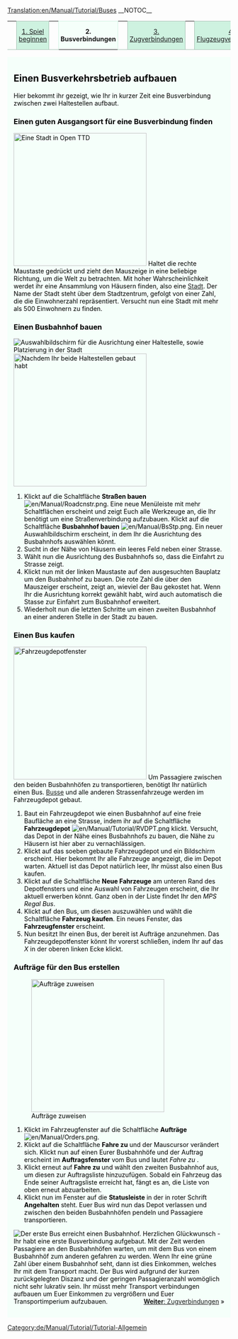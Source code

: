 [[Translation:en/Manual/Tutorial/Buses]]
__NOTOC__
{| width="100%" cellspacing="0" cellpadding="0" valign="top" border="0" style="margin-bottom: 0; margin-left: 1px;" |
| style="border: 0; border-bottom:1px solid #a3bfb1; background:none; width:2%" | &nbsp;
| style="padding:0 .3em; background-color:#cef2e0; font-size:90%; border:solid 1px #a3bfb1; text-align:center; width: 12em;"|[[de/Manual/Tutorial/Tutorial|1. Spiel beginnen]]
| style="border: 0; border-bottom:1px solid #a3bfb1; background:none; width:2%" | &nbsp;
| style="padding:0 .3em; background-color:white; border:solid 1px #cef2e0; border-bottom: 0; text-align:center; font-size:90%; font-weight:bold; background-color:#f5fffa; width: 12em;" | '''2. Busverbindungen'''
| style="border: 0; border-bottom:1px solid #a3bfb1; background:none; width:2%" | &nbsp;
| style="padding:0 .3em; background-color:#cef2e0; font-size:90%; border:solid 1px #a3bfb1; text-align:center; width: 12em;"|[[de/Manual/Tutorial/Zugverbindungen|3. Zugverbindungen]]
| style="border: 0; border-bottom:1px solid #a3bfb1; background:none; width:2%" | &nbsp;
| style="padding:0 .3em; background-color:#cef2e0; font-size:90%; border:solid 1px #a3bfb1; text-align:center; width: 12em;"|[[de/Manual/Tutorial/Flugzeugverbindungen|4. Flugzeugverbindungen]]
| style="border: 0; border-bottom:1px solid #a3bfb1; background:none; width:2%" | &nbsp;
| style="padding:0 .3em; background-color:#cef2e0; font-size:90%; border:solid 1px #a3bfb1; text-align:center; width: 12em;"| [[de/Manual/Tutorial/Abschluss|5. Abschluss]]
| style="border: 0; border-bottom:1px solid #a3bfb1; background:none;" | &nbsp;
|}
<div style="padding:.5em 1em 1em 1em; border-top:none; background-color:#f5fffa; color:#000;">
==Einen Busverkehrsbetrieb aufbauen==
Hier bekommt ihr gezeigt, wie Ihr in kurzer Zeit eine Busverbindung zwischen zwei Haltestellen aufbaut. 
===Einen guten Ausgangsort für eine Busverbindung finden===
[[File:en/Manual/Tutorial bus 1.png|thumb|300px|right|Eine Stadt in Open TTD]]
Haltet die rechte Maustaste gedrückt und zieht den Mauszeige in eine beliebige Richtung, um die Welt zu betrachten. Mit hoher Wahrscheinlichkeit werdet ihr eine Ansammlung von Häusern finden, also eine [[de/Manual/Stadt|Stadt]]. Der Name der Stadt steht über dem Stadtzentrum, gefolgt von einer Zahl, die die Einwohnerzahl repräsentiert. Versucht nun eine Stadt mit mehr als 500 Einwohnern zu finden.
{{en/-}}

===Einen Busbahnhof bauen===
[[File:en/Manual/Tutorial bus 2.png|frame|right|Auswahlbildschirm für die Ausrichtung einer Haltestelle, sowie Platzierung in der Stadt]]
[[File:en/Manual/Tutorial bus 4.png|thumb|300px|right|Nachdem Ihr beide Haltestellen gebaut habt]]
#Klickt auf die Schaltfläche '''Straßen bauen''' [[File:en/Manual/Roadcnstr.png]]. Eine neue Menüleiste mit mehr Schaltflächen erscheint und zeigt Euch alle Werkzeuge an, die Ihr benötigt um eine Straßenverbindung aufzubauen. Klickt auf die Schaltfläche '''Busbahnhof bauen''' [[File:en/Manual/BsStp.png]]. Ein neuer Auswahlbildschirm erscheint, in dem Ihr die Ausrichtung des Busbahnhofs auswählen könnt.
#Sucht in der Nähe von Häusern ein leeres Feld neben einer Strasse. 
#Wählt nun die Ausrichtung des Busbahnhofs so, dass die Einfahrt zu Strasse zeigt.
#Klickt nun mit der linken Maustaste auf den ausgesuchten Bauplatz um den Busbahnhof zu bauen. Die rote Zahl die über den Mauszeiger erscheint, zeigt an, wieviel der Bau gekostet hat. Wenn Ihr die Ausrichtung korrekt gewählt habt, wird auch automatisch die Stasse zur Einfahrt zum Busbahnhof erweitert.
#Wiederholt nun die letzten Schritte um einen zweiten Busbahnhof an einer anderen Stelle in der Stadt zu bauen.
{{en/-}}

===Einen Bus kaufen===
[[File:en/Manual/Tutorial bus 5.png|thumb|300px|right|Fahrzeugdepotfenster]]
Um Passagiere zwischen den beiden Busbahnhöfen zu transportieren, benötigt Ihr natürlich einen Bus. [[de/Busse|Busse]] und alle anderen Strassenfahrzeuge werden im Fahrzeugdepot gebaut.
#Baut ein Fahrzeugdepot wie einen Busbahnhof auf eine freie Baufläche an eine Strasse, indem ihr auf die Schaltfläche '''Fahrzeugdepot''' [[File:en/Manual/Tutorial/RVDPT.png]] klickt. Versucht, das Depot in der Nähe eines Busbahnhofs zu bauen, die Nähe zu Häusern ist hier aber zu vernachlässigen.
#Klickt auf das soeben gebaute Fahrzeugdepot und ein Bildschirm erscheint. Hier bekommt Ihr alle Fahrzeuge angezeigt, die im Depot warten. Aktuell ist das Depot natürlich leer, Ihr müsst also einen Bus kaufen. 
#Klickt auf die Schaltfläche '''Neue Fahrzeuge''' am unteren Rand des Depotfensters und eine Auswahl von Fahrzeugen erscheint, die Ihr aktuell erwerben könnt. Ganz oben in der Liste findet Ihr den ''MPS Regal Bus''.
#Klickt auf den Bus, um diesen auszuwählen und wählt die Schaltfläche '''Fahrzeug kaufen'''. Ein neues Fenster, das '''Fahrzeugfenster''' erscheint.
#Nun besitzt Ihr einen Bus, der bereit ist Aufträge anzunehmen. Das Fahrzeugdepotfenster könnt Ihr vorerst schließen, indem Ihr auf das ''X'' in der oberen linken Ecke klickt.
{{en/-}}

===Aufträge für den Bus erstellen===
[[File:en/Manual/Tutorial bus 6.png|thumb|300px|right|Aufträge zuweisen]]
#Klickt im Fahrzeugfenster auf die Schaltfläche '''Aufträge''' [[File:en/Manual/Orders.png]]. 
#Klickt auf die Schaltfläche '''Fahre zu''' und der Mauscursor verändert sich. Klickt nun auf einen Eurer Busbahnhöfe und der Auftrag erscheint im '''Auftragsfenster''' vom Bus und lautet ''Fahre zu <Busbahnhof>''.
#Klickt erneut auf '''Fahre zu''' und wählt den zweiten Busbahnhof aus, um diesen zur Auftragsliste hinzuzufügen. Sobald ein Fahrzeug das Ende seiner Auftragsliste erreicht hat, fängt es an, die Liste von oben erneut abzuarbeiten.
#Klickt nun im Fenster auf die '''Statusleiste''' in der in roter Schrift '''Angehalten''' steht. Euer Bus wird nun das Depot verlassen und zwischen den beiden Busbahnhöfen pendeln und Passagiere transportieren.
{{en/-}}

[[File:en/Manual/Tutorial bus 7.png|frame|right|Der erste Bus erreicht einen Busbahnhof.]]
Herzlichen Glückwunsch - Ihr habt eine erste Busverbindung aufgebaut. Mit der Zeit werden Passagiere an den Busbahnhöfen warten, um mit dem Bus von einem Busbahnhöf zum anderen gefahren zu werden. Wenn Ihr eine grüne Zahl über einem Busbahnhof seht, dann ist dies Einkommen, welches Ihr mit dem Transport macht.
Der Bus wird aufgrund der kurzen zurückgelegten Diszanz und der geringen Passagieranzahl womöglich nicht sehr lukrativ sein. Ihr müsst mehr Transport verbindungen aufbauen um Euer Einkommen zu vergrößern und Euer Transportimperium aufzubauen.
{{en/-}}
<span style="float: right">[[de/Manual/Tutorial/Zugverbindungen|'''Weiter''': Zugverbindungen]] &raquo;</span>
</div>
[[Category:de/Manual/Tutorial/Tutorial-Allgemein]]
